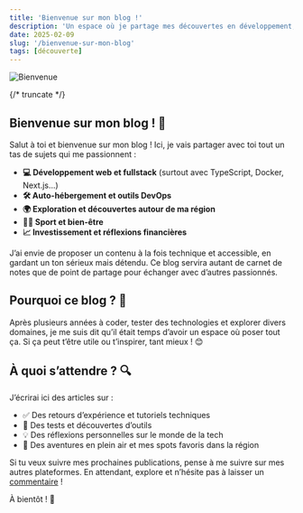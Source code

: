 ```yaml
---
title: 'Bienvenue sur mon blog !'
description: 'Un espace où je partage mes découvertes en développement, tech, sport et plus encore.'
date: 2025-02-09
slug: '/bienvenue-sur-mon-blog'
tags: [découverte]
---
```



![Bienvenue](/img/welcome.avif 'Bienvenue')

<HorizontalDisplay />

{/* truncate */}

## Bienvenue sur mon blog ! 🎉

Salut à toi et bienvenue sur mon blog ! Ici, je vais partager avec toi tout un tas de sujets qui me passionnent :

-   **💻 Développement web et fullstack** (surtout avec TypeScript, Docker, Next.js...)
-   **🛠️ Auto-hébergement et outils DevOps**
-   **🌍 Exploration et découvertes autour de ma région**
-   **🏋️‍♂️ Sport et bien-être**
-   **📈 Investissement et réflexions financières**

J’ai envie de proposer un contenu à la fois technique et accessible, en gardant un ton sérieux mais détendu. Ce blog servira autant de carnet de notes que de point de partage pour échanger avec d’autres passionnés.

## Pourquoi ce blog ? 🤔

Après plusieurs années à coder, tester des technologies et explorer divers domaines, je me suis dit qu’il était temps d’avoir un espace où poser tout ça. Si ça peut t’être utile ou t’inspirer, tant mieux ! 😊

<ArialInArticle />

## À quoi s’attendre ? 🔍

J’écrirai ici des articles sur :

-   ✅ Des retours d’expérience et tutoriels techniques
-   🔬 Des tests et découvertes d’outils
-   💡 Des réflexions personnelles sur le monde de la tech
-   🌄 Des aventures en plein air et mes spots favoris dans la région

Si tu veux suivre mes prochaines publications, pense à me suivre sur mes autres plateformes. En attendant, explore et n’hésite pas à laisser un [commentaire](/#contact) !

À bientôt ! 👋

<ArialMultiplex />
